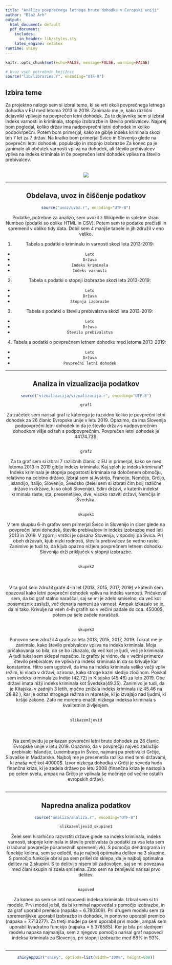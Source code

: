 ```yaml
---
title: "Analiza povprečnega letnega bruto dohodka v Evropski uniji"
author: "Blaž Arh"
output:
  html_document: default
  pdf_document:
    includes:
      in_header: lib/styles.sty
    latex_engine: xelatex
runtime: shiny
---
```


```r
knitr::opts_chunk$set(echo=FALSE, message=FALSE, warning=FALSE)

# Uvoz vseh potrebnih knjižnic
source("lib/libraries.r", encoding="UTF-8")
```


## Izbira teme

Za projektno nalogo sem si izbral temo, ki se vrti okoli povprečnega letnega dohodka v EU med letoma  2013 in 2019. Zanimalo me je, kako različni dejavniki vplivajo na povprečen letni dohodek. Za te dejavnike sem si izbral indeks varnosti in kriminala, stopnjo izobrazbe in število prebivalcev. Najprej bom pogledal, koliko držav ima nadpovprečni letni dohodek in koliko podpovrpečni. Potem bom primerjal, kako se giblje indeks kriminala skozi teh 7 let za 7 držav. Na kratko bom primerjal Švico in Slovenijo glede na povprečni letni dohodek, populacijo in stopnjo izobrazbe
Za konec pa je zanimalo ali občutek varnosti vpliva na dohodek, ali število prebivalcev vpliva na indeks kriminala in če povprečen letni dohodek vpliva na število prebivalcev.
<br>
<br>

<center>
![](slike/denar.jpg)



***

## Obdelava, uvoz in čiščenje podatkov

```r
source("uvoz/uvoz.r", encoding="UTF-8")
```

Podatke, potrebne za analizo, sem uvozil z Wikipedie in spletne strani Numbeo (podatki so oblike HTML in CSV). Potem sem te podatke prečistil in spremenil v obliko tidy data. Dobil sem 4 manjše tabele in jih združil v eno veliko.

1. Tabela s podatki o kriminalu in varnosti skozi leta 2013-2019:
  - `Leto` 
  - `Država`
  - `Indeks kriminala`
  - `Indeks varnosti`

2. Tabela s podatki o stopnji izobrazbe skozi leta 2013-2019:
  - `Leto`
  - `Država`
  - `Stopnja izobrazbe`

3. Tabela s podatki o številu prebivalstva skozi leta 2013-2019:
  - `Leto`
  - `Država`
  - `Število prebivalstva`
  
4. Tabela s podatki o povprečnem letnem dohodku med letoma 2013-2019:
  - `Leto`
  - `Država`
  - `Povprečni letni dohodek`

***

## Analiza in vizualizacija podatkov

```r
source("vizualizacija/vizualizacija.r", encoding="UTF-8")
```

```r
graf1
```

Za začetek sem narisal graf iz katerega je razvidno koliko je povprečni letni dohodek za 26 članic Evropske unije v letu 2019. Opazimo, da ima Slovenija podpovprečni letni dohodek in da je število držav s nadpovprečnim dohodkom višje od teh s podpovprečnim. Povprečen letni dohodek je 44174.73$.
<br>
<br>




```r
graf2
```

Za ta graf sem si izbral 7 različnih članic iz EU in primerjal, kako se med letoma 2013 in 2019 giblje indeks kriminala. Kaj sploh je indeks kriminala? Indeks kriminala je stopnja pogostosti kriminala na določenem območju, relativno na celotno državo. Izbral sem si Avstrijo, Francijo, Nemčijo, Grčijo, Islandijo, Italijo, Slovenijo, Švedsko (želel sem si izbrati čim bolj različne države in države, ki so okoli Slovenije). Edini državi, v katerih indekst kriminala raste, sta, presenetljivo, dve, visoko razviti državi, Nemčija in Švedska.
<br>
<br>


```r
skupek1
```

V tem skupku 6-ih grafov sem primerjal Švico in Slovenijo in sicer glede na povprečni letni dohodek, število prebivalcev in indeks izobrazbe med leti 2013 in 2019. V zgornji vrstici je opisana Slovenija, v spodnji pa Švica. Pri obeh državah, kjub nizki rodnosti, število prebivalcev še vedno raste. Zanimivo je tudi to, da kljub opazno nižjem povprečnem letnem dohodku Slovenija drži priključek v stopnji izobrazbe.
<br>
<br>

```r
skupek2
```
<br>
<br>
V ta graf sem združil grafe 4-ih let (2013, 2015, 2017, 2019) v katerih sem opazoval kako letni povprečni dohodek vpliva na indeks varnosti. Pričakoval sem, da bo graf stalno naraščal, saj se mi je zdelo smiselno, da več kot posameznik zasluži, več denarja nameni za varnost. Ampak izkazalo se je, da ni tako. Krivulje na vseh 4-ih grafih so v večini padale do cca. 45000$, potem pa šele začele naraščati.
<br>
<br>

```r
skupek3
```

Ponovno sem združil 4 grafe za leta 2013, 2015, 2017, 2019. Tokrat me je zanimalo, kako število prebivalcev vpliva na indeks kriminala. Moja pričakovanja so bila, da se bo izkazalo, da več kot je ljudi, več je kriminala. A tudi tukaj sem sklepal napačno. Iz grafov je vidno, da v večini primerov število prebivalcev ne vpliva na indeks kriminala in da so krivulje kar konstantne. Hitro sem ugotovil, da ima na indeks kriminala veliko večji vpliv režim, ki vlada v državi, oziroma, kako stroge kazni sledijo zločinom. Poiskal sem indeks kriminala za Indijo (42.72) in Kitajsko (45.46) za leto 2019. Obe državi imata nižji indeks kriminala kot Švedska(49.35). 
Zanimivo je tudi, da je Kitajska, v zadnjih 3 letih, močno znižala indeks kriminala (iz 45.46 na 28.82 ), kar je odraz strogega režima in represije, ki jo izvajajo nad ljudmi, ki kršijo zakone. Zato ne moremo enačiti nizkega indeksa kriminala s kvalitetnim življenjem. 
<br>
<br>

```r
slikazemljevid
```
<br>
<br>
Na zemljevidu je prikazan povprečni letni bruto dohodek za 26 članic Evropske unije v letu 2019. Opazimo, da v povprečju največ zaslužijo prebivalci Islandije, Luxemburga in Švice, najmanj pa prebivalci Grčije, Slovaške in Madžarske. Najbolj me je presenetila razlika med temi državami, ki znaša več kot 40000$. Izvor nizkega dohodka v Grčiji je seveda huda finančna kriza, ki je zadela državo po letu 2008 (finančna kriza je nastopila po celem svetu, ampak na Grčijo je vplivala še močneje od večine ostalih evropskih držav).
<br>
<br>





***

## Napredna analiza podatkov

```r
source("analiza/analiza.r", encoding="UTF-8")
```


```r
slikazemljevid_skupine1
```

Želel sem hirarhično razvrstiti države glede na indeks kriminala, indeks varnosti, stopnje kriminala in število prebivalsta (s podatki za vsa leta sem izračunal povprečje posameznih spremenljivk). S pomočjo dendrograma in funckije kolena, sem se odločil, da je najbolj optimalna delitev na 3 skupine. S pomočjo funkcije obrisi pa sem prišel do sklepa, da je najbolj optimalna delitev na 2 skupini. S to delitvijo nisem bil zadovoljen, saj se mi povezava med člani skupin ni zdela smiselna. Zato sem na zemljevid narisal prvo delitev.
<br>
<br>

```r
napoved
```

Za konec pa sem se lotil napovedi indeksa kriminala. Izbral sem si tri modele. Prvi model je bil, da bi kriminal napovedal s pomočjo izobrazbe, in za graf uporabil premico (napaka = 6.780309). Pri drugem modelu sem za spremenljivke uporabil izobrazbo in dohodek, in ponovno uporabil premico (napaka = 7.713277). Za tretji model pa sem uporabil prvi model, ampak sem uporabil kvadratno funckijo (napaka = 5.376585). Ker je bila pri slednjem modelu napaka najmanjša, sem z njegovo pomočjo narisal graf napovedi indeksa kriminala za Slovenijo, pri stopnji izobrazbe med 88% in 93%.
<br>
<br>

***

```r
shinyAppDir("shiny", options=list(width="100%", height=600))
```
